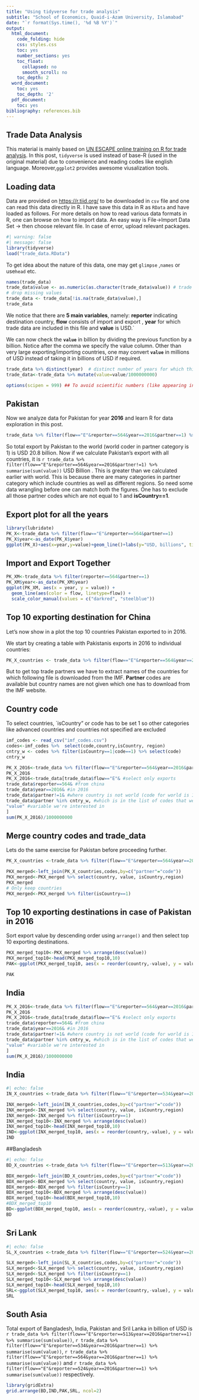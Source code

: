 ```yaml
---
title: "Using tidyverse for trade analysis"
subtitle: "School of Economics, Quaid-i-Azam University, Islamabad"
date: "`r format(Sys.time(), '%d %B %Y')`"
output:
  html_document:
    code_folding: hide
    css: styles.css
    toc: yes
    number_sections: yes
    toc_float:
      collapsed: no
      smooth_scroll: no
    toc_depth: 2
  word_document:
    toc: yes
    toc_depth: '2'
  pdf_document:
    toc: yes
bibliography: references.bib
---
```


## Trade Data Analysis

This material is mainly based on [UN ESCAPE online training on R for trade analysis](https://r.tiid.org/). In this post, `tidyverse` is used instead of base-R (used in the original material) due to convenience and reading codes like english language. Moreover,`ggplot2` provides awesome viusalization tools.

## Loading data

Data are provided on <https://r.tiid.org/> to be downloaded in `csv` file and one can read this data directly in R. I have save this data in R as `RData` and have loaded as follows. For more details on how to read various data formats in R, one can browse on how to import data. An easy way is File-\>Import Data Set -\> then choose relevant file. In case of error, upload relevant packages.

```r
#| warning: false
#| message: false
library(tidyverse)
load("trade_data.RData")

```

To get idea about the nature of this data, one may get `glimpse` ,`names` or use`head` etc.

```r
names(trade_data)
trade_data$value <- as.numeric(as.character(trade_data$value)) # trade value as numeric
# drop missing values
trade_data <- trade_data[!is.na(trade_data$value),]
trade_data
```

We notice that there are **5 main variables**, namely: **reporter** indicating destination country, **flow** consists of import and export , **year** for which trade data are included in this file and **value** is USD.\`

We can now check the **`value`** in billion by dividing the previous function by a billion. Notice after the comma we specify the value column. Other than very large exporting/importing countries, one may convert **`value`** in millions of USD instead of taking it in billions of USD if required.

```r
trade_data %>% distinct(year)  # distinct number of years for which this trade data are available
trade_data<-trade_data %>% mutate(value=value/1000000000)

options(scipen = 999) ## To avoid scientific numbers (like appearing in exponents)
```

## Pakistan

Now we analyze data for Pakistan for year **2016** and learn R for data exploration in this post.

```r

trade_data %>% filter(flow=="E"&reporter==564&year==2016&partner==1) %>% select(value)

```

So total export by Pakistan to the world (world coder in partner category is 1) is USD 20.8 billion. Now if we calculate Pakistan's export with all countries, it is `r trade_data %>% filter(flow=="E"&reporter==564&year==2016&partner!=1) %>% summarise(sum(value))` USD Billion . This is greater than we calculated earlier with world. This is because there are many categories in partner category which include countries as well as different regions. So need some data wrangling before one can match both the figures. One has to exclude all those partner codes which are not equal to 1 and **isCountry==1**.

## Export plot for all the years

```r
library(lubridate)
PK_X<-trade_data %>% filter(flow=="E"&reporter==564&partner==1)
PK_X$year<-as_date(PK_X$year)
ggplot(PK_X)+aes(x=year,y=value)+geom_line()+labs(y="USD, billions", title = "Pakistan's world export")
```

## Import and Export Together

```r
PK_XM<-trade_data %>% filter(reporter==564&partner==1)
PK_XM$year<-as_date(PK_XM$year)
ggplot(PK_XM, aes(x = year, y = value)) + 
  geom_line(aes(color = flow, linetype=flow)) + 
  scale_color_manual(values = c("darkred", "steelblue"))
```

## Top 10 exporting destination for China

Let's now show in a plot the top 10 countries Pakistan exported to in 2016.

We start by creating a table with Pakistanis exports in 2016 to individual countries:

```r
PK_X_countries <- trade_data %>% filter(flow=="E"&reporter==564&year==2016&partner==1)

```

But to get top trade partners we have to extract names of the countries for which following file is downloaded from the IMF. **Partner** codes are available but country names are not given which one has to download from the IMF website.

## Country code

To select countries, \`isCountry" or code has to be set 1 so other categories like advanced countries and countries not specified are excluded

```r

imf_codes <- read_csv("imf_codes.csv")
codes<-imf_codes %>%  select(code,country,isCountry, region)
cntry_w <- codes %>% filter(isCountry==1|code==1) %>% select(code)
cntry_w
```

```r
PK_X_2016<-trade_data %>% filter(flow=="E"&reporter==564&year==2016&partner!=1&partner %in% cntry_w) 
PK_X_2016 
PK_X_2016<-trade_data[trade_data$flow=="E"& #select only exports
trade_data$reporter==564& #from china
trade_data$year==2016& #in 2016
trade_data$partner!=1& #where country is not world (code for world is 1)
trade_data$partner %in% cntry_w, #which is in the list of codes that we filtered earlier
"value" #variable we're interested in
]
sum(PK_X_2016)/1000000000
```

## Merge country codes and trade_data

Lets do the same exercise for Pakistan before proceeding further.

```r
PK_X_countries <-trade_data %>% filter(flow=="E"&reporter==564&year==2016&partner!=1)

PKX_merged<-left_join(PK_X_countries,codes,by=c("partner"="code"))
PKX_merged<-PKX_merged %>% select(country, value, isCountry,region)
PKX_merged
# Only keep countries
PKX_merged<-PKX_merged %>% filter(isCountry==1)

```

## Top 10 exporting destinations in case of Pakistan in 2016

Sort export value by descending order using `arrange()` and then select top 10 exporting destinations.

```r
PKX_merged_top10<-PKX_merged %>% arrange(desc(value)) 
PKX_merged_top10<-head(PKX_merged_top10,10)
PAK<-ggplot(PKX_merged_top10, aes(x = reorder(country,-value), y = value*1000, fill=region))+geom_bar(stat='identity')+theme(axis.text.x = element_text(angle = 90, size = 10))+labs(x="",y="USD Millions",title="Top 10 exporting destinations of Pakistan in 2016")

PAK
```

## India

```r
PK_X_2016<-trade_data %>% filter(flow=="E"&reporter==564&year==2016&partner!=1&partner %in% cntry_w) 
PK_X_2016 
PK_X_2016<-trade_data[trade_data$flow=="E"& #select only exports
trade_data$reporter==564& #from china
trade_data$year==2016& #in 2016
trade_data$partner!=1& #where country is not world (code for world is 1)
trade_data$partner %in% cntry_w, #which is in the list of codes that we filtered earlier
"value" #variable we're interested in
]
sum(PK_X_2016)/1000000000
```

## India

```r
#| echo: false
IN_X_countries <-trade_data %>% filter(flow=="E"&reporter==534&year==2016&partner!=1)

INX_merged<-left_join(IN_X_countries,codes,by=c("partner"="code"))
INX_merged<-INX_merged %>% select(country, value, isCountry,region)
INX_merged<-INX_merged %>% filter(isCountry==1)
INX_merged_top10<-INX_merged %>% arrange(desc(value)) 
INX_merged_top10<-head(INX_merged_top10,10)
IND<-ggplot(INX_merged_top10, aes(x = reorder(country,-value), y = value*1000, fill=region))+geom_bar(stat='identity')+theme(axis.text.x = element_text(angle = 90, size = 10))+labs(x="",y="USD Millions",title="Top 10 exporting destinations of India in 2016")
IND
```

##Bangladesh

```r
#| echo: false
BD_X_countries <-trade_data %>% filter(flow=="E"&reporter==513&year==2016&partner!=1)

BDX_merged<-left_join(BD_X_countries,codes,by=c("partner"="code"))
BDX_merged<-BDX_merged %>% select(country, value, isCountry,region)
BDX_merged<-BDX_merged %>% filter(isCountry==1)
BDX_merged_top10<-BDX_merged %>% arrange(desc(value)) 
BDX_merged_top10<-head(BDX_merged_top10,10)
#BDX_merged_top10
BD<-ggplot(BDX_merged_top10, aes(x = reorder(country,-value), y = value*1000, fill=region))+geom_bar(stat='identity')+theme(axis.text.x = element_text(angle = 90, size = 10))+labs(x="",y="USD Millions",title="Top 10 exporting destinations of Bangladesh in 2016")
BD

```

## Sri Lank

```r
#| echo: false
SL_X_countries <-trade_data %>% filter(flow=="E"&reporter==524&year==2016&partner!=1)

SLX_merged<-left_join(SL_X_countries,codes,by=c("partner"="code"))
SLX_merged<-SLX_merged %>% select(country, value, isCountry,region)
SLX_merged<-SLX_merged %>% filter(isCountry==1)
SLX_merged_top10<-SLX_merged %>% arrange(desc(value)) 
SLX_merged_top10<-head(SLX_merged_top10,10)
SRL<-ggplot(SLX_merged_top10, aes(x = reorder(country,-value), y = value*1000, fill=region))+geom_bar(stat='identity')+theme(axis.text.x = element_text(angle = 90, size = 10))+labs(x="",y="USD Millions",title="Top 10 exporting destinations of Sri Lank in 2016")
SRL
```

## South Asia

Total export of Bangladesh, India, Pakistan and Sril Lanka in billion of USD is `r trade_data %>% filter(flow=="E"&reporter==513&year==2016&partner==1) %>% summarise(sum(value))`, `r trade_data %>% filter(flow=="E"&reporter==534&year==2016&partner==1) %>% summarise(sum(value))`, `r trade_data %>% filter(flow=="E"&reporter==564&year==2016&partner==1) %>% summarise(sum(value))` and `r trade_data %>% filter(flow=="E"&reporter==524&year==2016&partner==1) %>% summarise(sum(value))` respectively.

```r
library(gridExtra)
grid.arrange(BD,IND,PAK,SRL, ncol=2)
```
